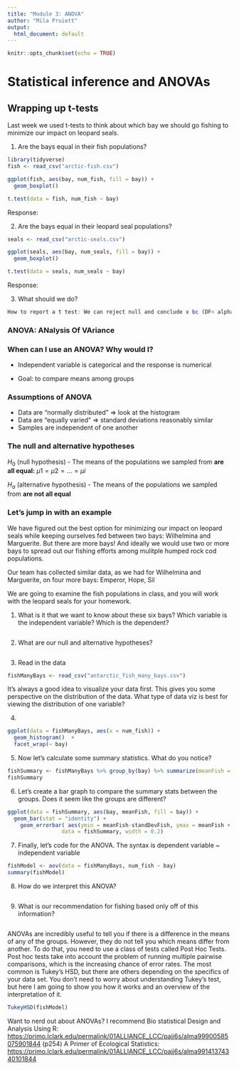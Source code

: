 ```yaml
---
title: "Module 3: ANOVA"
author: "Mila Pruiett"
output:
  html_document: default
---
```


```r
knitr::opts_chunk$set(echo = TRUE)
```

# Statistical inference and ANOVAs

## Wrapping up t-tests

Last week we used t-tests to think about which bay we should go fishing to minimize our impact on leopard seals.

1.  Are the bays equal in their fish populations?

```r
library(tidyverse)
fish <- read_csv("arctic-fish.csv")

ggplot(fish, aes(bay, num_fish, fill = bay)) +
  geom_boxplot()

t.test(data = fish, num_fish ~ bay)
```

Response:

2.  Are the bays equal in their leopard seal populations?

```r
seals <- read_csv("arctic-seals.csv")

ggplot(seals, aes(bay, num_seals, fill = bay)) +
  geom_boxplot()

t.test(data = seals, num_seals ~ bay)
```

Response:

3.  What should we do?

```r
How to report a t test: We can reject null and conclude x bc (DF< alpha, p)

```

### ANOVA: **AN**alysis **O**f **VA**riance

### When can I use an ANOVA? Why would I?

-   Independent variable is categorical and the response is numerical

-   Goal: to compare means among groups

### Assumptions of ANOVA

-   Data are "normally distributed" =\> look at the histogram
-   Data are "equally varied" =\> standard deviations reasonably similar
-   Samples are independent of one another

### The null and alternative hypotheses

$H_{0}$ (null hypothesis) - The means of the populations we sampled from **are** **all equal:** $\mu{1} = \mu{2} = ... = \mu{i}$

$H_{a}$ (alternative hypothesis) - The means of the populations we sampled from **are not all equal**

### Let's jump in with an example

We have figured out the best option for minimizing our impact on leopard seals while keeping ourselves fed between two bays: Wilhelmina and Marguerite. But there are more bays! And ideally we would use two or more bays to spread out our fishing efforts among mulitple humped rock cod populations. 

Our team has collected similar data, as we had for Wilhelmina and Marguerite, on four more bays: Emperor, Hope, Sil

We are going to examine the fish populations in class, and you will work with the leopard seals for your homework.

1. What is it that we want to know about these six bays? Which variable is the independent variable? Which is the dependent? 
```r

```

2. What are our null and alternative hypotheses?
```r

```

3. Read in the data
```r
fishManyBays <- read_csv("antarctic_fish_many_bays.csv")
```

It's always a good idea to visualize your data first. This gives you some perspective on the distribution of the data. What type of data viz is best for viewing the distribution of one variable?

4. 
```r
ggplot(data = fishManyBays, aes(x = num_fish)) + 
  geom_histogram()  +
  facet_wrap(~ bay)
```


5. Now let's calculate some summary statistics. What do you notice? 
```r
fishSummary <- fishManyBays %>% group_by(bay) %>% summarize(meanFish = mean(num_fish), standDevFish = sd(num_fish))
fishSummary
```

6. Let's create a bar graph to compare the summary stats between the groups. Does it seem like the groups are different? 
```r
ggplot(data = fishSummary, aes(bay, meanFish, fill = bay)) + 
  geom_bar(stat = "identity") +
    geom_errorbar( aes(ymin = meanFish-standDevFish, ymax = meanFish + standDevFish), 
                 data = fishSummary, width = 0.2) 
```


7. Finally, let's code for the ANOVA. The syntax is dependent variable ~ independent variable
```r
fishModel <- aov(data = fishManyBays, num_fish ~ bay)
summary(fishModel)

```

8. How do we interpret this ANOVA?
```r

```

9. What is our recommendation for fishing based only off of this information?
```r

```


ANOVAs are incredibly useful to tell you if there is a difference in the means of any of the groups. However, they do not tell you which means differ from another. To do that, you need to use a class of tests called Post Hoc Tests. Post hoc tests take into account the problem of running multiple pairwise comparisons, which is the increasing chance of error rates. The most common is Tukey's HSD, but there are others depending on the specifics of your data set. You don't need to worry about understanding Tukey's test, but here I am going to show you how it works and an overview of the interpretation of it. 
```r
TukeyHSD(fishModel)
```




Want to nerd out about ANOVAs? I recommend Bio statistical Design and Analysis Using R: <https://primo.lclark.edu/permalink/01ALLIANCE_LCC/pajj6s/alma99900585075901844> (p254) A Primer of Ecological Statistics: <https://primo.lclark.edu/permalink/01ALLIANCE_LCC/pajj6s/alma99141374340101844>